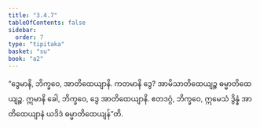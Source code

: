 ```yaml
---
title: "3.4.7"
tableOfContents: false
sidebar:
  order: 7
type: "tipitaka"
basket: "su"
book: "a2"
---
```



<DynamicBreadcrumb />

<Division number="158" book="a2" e="ch" v="15" p="92">

<Paragraph number="250" book="a2">
“ဒွေမာနိ, ဘိက္ခဝေ, အာတိထေယျာနိ. ကတမာနိ ဒွေ? အာမိသာတိထေယျဉ္စ ဓမ္မာတိထေယျဉ္စ. ဣမာနိ ခေါ, ဘိက္ခဝေ, ဒွေ အာတိထေယျာနိ. ဧတဒဂ္ဂံ, ဘိက္ခဝေ, ဣမေသံ ဒွိန္နံ အာတိထေယျာနံ ယဒိဒံ ဓမ္မာတိထေယျန်”တိ.
</Paragraph>
</Division>
